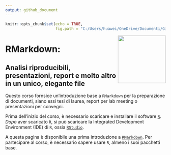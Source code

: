```yaml
---
output: github_document
---
```


```r
knitr::opts_chunk$set(echo = TRUE, 
                      fig.path = "C:/Users/huawei/OneDrive/Documenti/GitHub/CorsoRmarkdown/")
```

<img align="right" width="150" height="150" src="man/arca_logo.svg">

# RMarkdown: 
## Analisi riproducibili, presentazioni, report e molto altro in un unico, elegante file

Questo corso fornsice un'introduzione base a `RMarkdown` per la preparazione di documenti, siano essi tesi di laurea, report per lab meeting o presentazioni per convegni. 

Prima dell'inizio del corso, è necessario scaricare e installare il software  [`R`](https://cran.r-project.org/bin/windows/base/). *Dopo* aver scaricato `R`, si può scaricare la Integrated Development Environment (IDE) di `R`, ossia [`RStudio`](https://www.rstudio.com/products/rstudio/download/). 

A questa pagina è disponibile una prima introduzione a [`RMarkdown`](https://rmarkdown.rstudio.com/lesson-1.html). Per partecipare al corso, è necessario sapere usare `R`, almeno i suoi pacchetti base.
